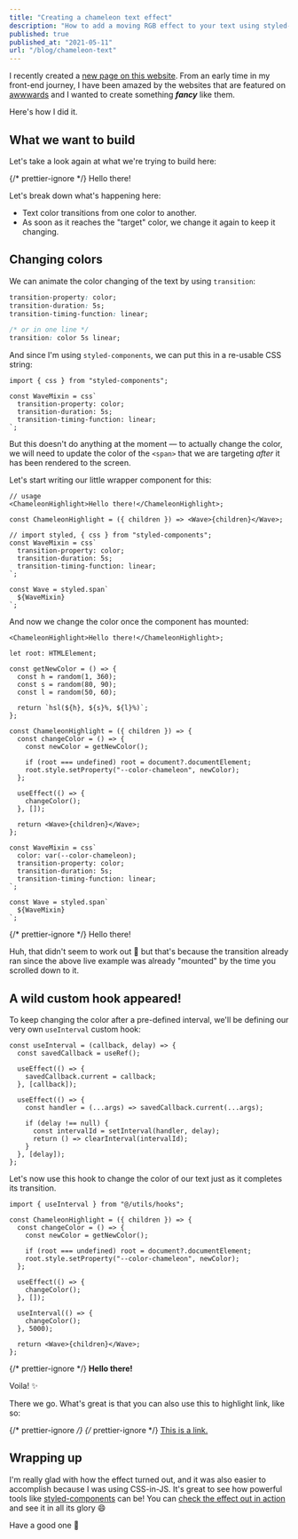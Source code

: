 ```yaml
---
title: "Creating a chameleon text effect"
description: "How to add a moving RGB effect to your text using styled-components"
published: true
published_at: "2021-05-11"
url: "/blog/chameleon-text"
---
```


I recently created a [new page on this website](/fancy-pants). From an early time in my front-end journey, I have been amazed by the websites that are featured on [awwwards](https://www.awwwards.com/awwwards/collections/freelance-portfolio/) and I wanted to create something <Sparkles>**_fancy_**</Sparkles> like them.

Here's how I did it.

## What we want to build

Let's take a look again at what we're trying to build here:

{/* prettier-ignore */}
<ChameleonHighlight className="font-bold leading-normal -tracking-[0.065em] [font-size:clamp(4rem,_10vw,_10rem)]">Hello there!</ChameleonHighlight>

<InfoBlock>
Let's break down what's happening here:

- Text color transitions from one color to another.
- As soon as it reaches the "target" color, we change it again to keep it changing.

</InfoBlock>

## Changing colors

We can animate the color changing of the text by using `transition`:

```css
transition-property: color;
transition-duration: 5s;
transition-timing-function: linear;

/* or in one line */
transition: color 5s linear;
```

And since I'm using `styled-components`, we can put this in a re-usable CSS string:

```tsx
import { css } from "styled-components";

const WaveMixin = css`
  transition-property: color;
  transition-duration: 5s;
  transition-timing-function: linear;
`;
```

But this doesn't do anything at the moment — to actually change the color, we will need to update the color of the `<span>` that we are targeting _after_ it has been rendered to the screen.

Let's start writing our little wrapper component for this:

```tsx
// usage
<ChameleonHighlight>Hello there!</ChameleonHighlight>;

const ChameleonHighlight = ({ children }) => <Wave>{children}</Wave>;

// import styled, { css } from "styled-components";
const WaveMixin = css`
  transition-property: color;
  transition-duration: 5s;
  transition-timing-function: linear;
`;

const Wave = styled.span`
  ${WaveMixin}
`;
```

And now we change the color once the component has mounted:

```tsx highlight="3-11,14-19,21-23"
<ChameleonHighlight>Hello there!</ChameleonHighlight>;

let root: HTMLElement;

const getNewColor = () => {
  const h = random(1, 360);
  const s = random(80, 90);
  const l = random(50, 60);

  return `hsl(${h}, ${s}%, ${l}%)`;
};

const ChameleonHighlight = ({ children }) => {
  const changeColor = () => {
    const newColor = getNewColor();

    if (root === undefined) root = document?.documentElement;
    root.style.setProperty("--color-chameleon", newColor);
  };

  useEffect(() => {
    changeColor();
  }, []);

  return <Wave>{children}</Wave>;
};

const WaveMixin = css`
  color: var(--color-chameleon);
  transition-property: color;
  transition-duration: 5s;
  transition-timing-function: linear;
`;

const Wave = styled.span`
  ${WaveMixin}
`;
```

{/* prettier-ignore */}
<HighlightWithUseEffect className="font-bold leading-normal -tracking-[0.065em] [font-size:clamp(4rem,_10vw,_10rem)]">Hello there!</HighlightWithUseEffect>

Huh, that didn't seem to work out 🤔 but that's because the transition already ran since the above live example was already "mounted" by the time you scrolled down to it.

## A wild custom hook appeared!

To keep changing the color after a pre-defined interval, we'll be defining our very own `useInterval` custom hook:

```tsx
const useInterval = (callback, delay) => {
  const savedCallback = useRef();

  useEffect(() => {
    savedCallback.current = callback;
  }, [callback]);

  useEffect(() => {
    const handler = (...args) => savedCallback.current(...args);

    if (delay !== null) {
      const intervalId = setInterval(handler, delay);
      return () => clearInterval(intervalId);
    }
  }, [delay]);
};
```

Let's now use this hook to change the color of our text just as it completes its transition.

```tsx highlight="1,15-17"
import { useInterval } from "@/utils/hooks";

const ChameleonHighlight = ({ children }) => {
  const changeColor = () => {
    const newColor = getNewColor();

    if (root === undefined) root = document?.documentElement;
    root.style.setProperty("--color-chameleon", newColor);
  };

  useEffect(() => {
    changeColor();
  }, []);

  useInterval(() => {
    changeColor();
  }, 5000);

  return <Wave>{children}</Wave>;
};
```

{/* prettier-ignore */}
<HighlightWithUseInterval className="font-bold leading-normal -tracking-[0.065em] [font-size:clamp(4rem,_10vw,_10rem)]">
<strong>Hello there!</strong>
</HighlightWithUseInterval>

Voila! ✨

There we go. What's great is that you can also use this to highlight link, like so:

{/* prettier-ignore */}
<ChameleonHighlight className="font-bold leading-normal -tracking-[0.065em] [font-size:clamp(4rem,_10vw,_10rem)]">
{/* prettier-ignore */}
  <a href="#" className="visited:no-underline hover:underline hover:decoration-current hover:decoration-solid focus-visible:outline-dashed focus-visible:outline-8 focus-visible:outline-secondary">This is a link.</a>
</ChameleonHighlight>

## Wrapping up

I'm really glad with how the effect turned out, and it was also easier to accomplish because I was using CSS-in-JS. It's great to see how powerful tools like [styled-components](https://styled-components.com) can be!
You can [check the effect out in action](/fancy-pants) and see it in all its glory 😄

Have a good one 👋

